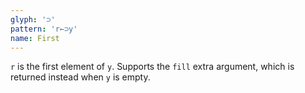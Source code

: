 ```yaml
---
glyph: '⊃'
pattern: 'r←⊃y'
name: First
---
```


`r` is the first element of `y`. Supports the `fill` extra argument, which is returned instead when `y` is empty.